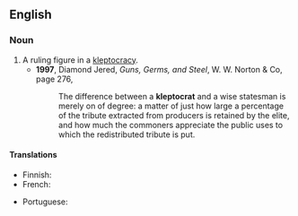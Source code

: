 ==English==

===Noun===

{{en-noun}}

# A ruling figure in a [[kleptocracy]].
#*'''1997''', Diamond Jered, '' Guns, Germs, and Steel '', W. W. Norton & Co, page 276,
#*:The difference between a '''kleptocrat''' and a wise statesman is merely on of degree: a matter of just how large a percentage of the tribute extracted from producers is retained by the elite, and how much the commoners appreciate the public uses to which the redistributed tribute is put.

====Translations====
{{trans-top|corrupt leader}}
* Finnish: {{t-|fi|kleptokraatti}}
* French: {{t+|fr|cleptocrate|m|f}}
{{trans-mid}}
* Portuguese: {{t|pt|cleptocrata|m|f}}
{{trans-bottom}}